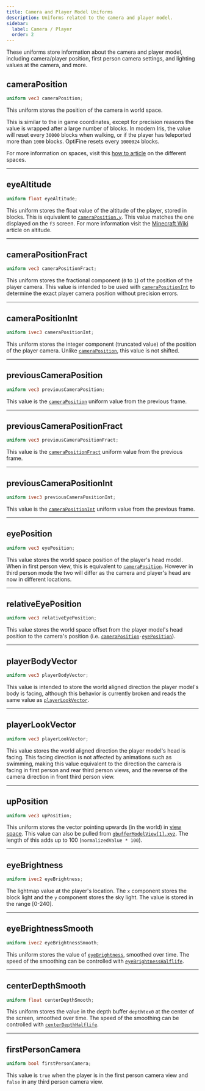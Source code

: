 ```yaml
---
title: Camera and Player Model Uniforms
description: Uniforms related to the camera and player model.
sidebar:
  label: Camera / Player
  order: 2
---
```


These uniforms store information about the camera and player model, including camera/player position, first person camera settings, and lighting values at the camera, and more.


## cameraPosition
```glsl
uniform vec3 cameraPosition;
```
This uniform stores the position of the camera in world space.

This is similar to the in game coordinates, except for precision reasons the value is wrapped after a large number of blocks. In modern Iris, the value will reset every `30000` blocks when walking, or if the player has teleported more than `1000` blocks. OptiFine resets every `1000024` blocks.

For more information on spaces, visit this [how to article](/current/how-to/spaces) on the different spaces.

----------------


## eyeAltitude
```glsl
uniform float eyeAltitude;
```
This uniform stores the float value of the altitude of the player, stored in blocks. This is equivalent to [`cameraPosition.y`](/current/reference/uniforms/camera/#cameraposition). This value matches the one displayed on the `f3` screen. For more information visit the [Minecraft Wiki](https://minecraft.wiki/w/Altitude) article on altitude.

----------------


## cameraPositionFract <Badge text="Iris Exclusive" variant="tip" size="medium" />
```glsl
uniform vec3 cameraPositionFract;
```
This uniform stores the fractional component (`0` to `1`) of the position of the player camera. This value is intended to be used with [`cameraPositionInt`](/current/reference/uniforms/camera/#camerapositionint) to determine the exact player camera position without precision errors.

----------------


## cameraPositionInt <Badge text="Iris Exclusive" variant="tip" size="medium" />
```glsl
uniform ivec3 cameraPositionInt;
```
This uniform stores the integer component (truncated value) of the position of the player camera. Unlike [`cameraPosition`](/current/reference/uniforms/camera/#cameraposition), this value is not shifted.

----------------


## previousCameraPosition
```glsl
uniform vec3 previousCameraPosition;
```
This value is the [`cameraPosition`](/current/reference/uniforms/camera/#cameraposition) uniform value from the previous frame.

----------------


## previousCameraPositionFract <Badge text="Iris Exclusive" variant="tip" size="medium" />
```glsl
uniform vec3 previousCameraPositionFract;
```
This value is the [`cameraPositionFract`](/current/reference/uniforms/camera/#camerapositionfract) uniform value from the previous frame.

----------------


## previousCameraPositionInt <Badge text="Iris Exclusive" variant="tip" size="medium" />
```glsl
uniform ivec3 previousCameraPositionInt;
```
This value is the [`cameraPositionInt`](/current/reference/uniforms/camera/#camerapositionint) uniform value from the previous frame.

----------------


## eyePosition <Badge text="Iris Exclusive" variant="tip" size="medium" />
```glsl
uniform vec3 eyePosition;
```
This value stores the world space position of the player's head model. When in first person view, this is equivalent to [`cameraPosition`](/current/reference/uniforms/camera/#cameraposition). However in third person mode the two will differ as the camera and player's head are now in different locations.

----------------


## relativeEyePosition <Badge text="Iris Exclusive" variant="tip" size="medium" />
```glsl
uniform vec3 relativeEyePosition;
```
This value stores the world space offset from the player model's head position to the camera's position (i.e. [`cameraPosition`](/current/reference/uniforms/camera#cameraposition)`-`[`eyePosition`](/current/reference/uniforms/camera/#eyeposition)).

----------------


## playerBodyVector <Badge text="Iris Exclusive" variant="tip" size="medium" />
```glsl
uniform vec3 playerBodyVector;
```
This value is intended to store the world aligned direction the player model's body is facing, although this behavior is currently broken and reads the same value as [`playerLookVector`](/current/reference/uniforms/camera/#playerlookvector).

----------------


## playerLookVector <Badge text="Iris Exclusive" variant="tip" size="medium" />
```glsl
uniform vec3 playerLookVector;
```
This value stores the world aligned direction the player model's head is facing. This facing direction is not affected by animations such as swimming, making this value equivalent to the direction the camera is facing in first person and rear third person views, and the reverse of the camera direction in front third person view.

----------------


## upPosition
```glsl
uniform vec3 upPosition;
```
This uniform stores the vector pointing upwards (in the world) in [view space](/current/how-to/spaces). This value can also be pulled from [`gbufferModelView[1].xyz`](/current/reference/uniforms/matrices/#gbuffermodelview). The length of this adds up to 100 (`normalizedValue * 100`).

----------------


## eyeBrightness
```glsl
uniform ivec2 eyeBrightness;
```
The lightmap value at the player's location. The `x` component stores the block light and the `y` component stores the sky light. The value is stored in the range [0-240].

----------------


## eyeBrightnessSmooth
```glsl
uniform ivec2 eyeBrightnessSmooth;
```
This uniform stores the value of [`eyeBrightness`](/current/reference/uniforms/camera/#eyebrightness), smoothed over time. The speed of the smoothing can be controlled with [`eyeBrightnessHalflife`](/current/reference/constants/eyebrightnesshalflife/).

----------------


## centerDepthSmooth
```glsl
uniform float centerDepthSmooth;
```
This uniform stores the value in the depth buffer `depthtex0` at the center of the screen, smoothed over time. The speed of the smoothing can be controlled with [`centerDepthHalflife`](/current/reference/constants/centerdepthhalflife/).

----------------


## firstPersonCamera
```glsl
uniform bool firstPersonCamera;
```
This value is `true` when the player is in the first person camera view and `false` in any third person camera view.